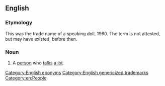==English==

===Etymology===
This was the trade name of a speaking doll, 1960. {{qualifier|See [[w:Chatty Cathy|Wikipedia's article on Chatty Cathy]].}} The term is not attested, but may have existed, before then.

===Noun===
{{en-noun|head=[[chatty|Chatty]] [[Cathy]]}}

# A [[person]] who [[talk]]s [[a lot]].

[[Category:English eponyms]]
[[Category:English genericized trademarks]]
[[Category:en:People]]